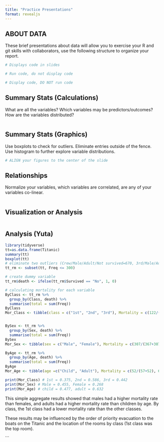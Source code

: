 ```yaml
---
title: "Practice Presentations"
format: revealjs
---
```


## ABOUT DATA
These brief presentations about data will allow you to exercise your R and git skills with collaborators, use the following structure to organize your report.  


```r
# Displays code in slides

```

```r
# Run code, do not display code

```

```r
# Display code, DO NOT run code

```


## Summary Stats (Calculations)
What are all the variables?
Which variables may be predictors/outcomes?
How are the variables distributed?

```r

```

## Summary Stats (Graphics)
Use boxplots to check for outliers. Eliminate entries outside of the fence.
Use histogram to further explore variable distributions.
```r
# ALIGN your figures to the center of the slide

```


## Relationships
Normalize your variables, which variables are correlated, are any of your variables co-linear.


```r

```

## Visualization or Analysis

```r

```

## Analysis (Yuta)

```r
library(tidyverse)
tt=as.data.frame(Titanic)
summary(tt)
boxplot(tt)
# eliminate two outliers (Crew/Male/Adult/Not survived=670, 3rd/Male/Adult/No=387)
tt_rm <- subset(tt, Freq <= 300)

# create dummy variable
tt_rm$death <- ifelse(tt_rm$Survived == "No", 1, 0)

# calculating mortality for each variable
ByClass <- tt_rm %>%
  group_by(Class, death) %>%
  summarise(total = sum(Freq))
ByClass 
Mor_Class <- tibble(class = c("1st", "2nd", "3rd"), Mortality = c(122/(203+122), 167/(118+167), 141/(178+141)))


BySex <- tt_rm %>%
  group_by(Sex, death) %>%
  summarise(total = sum(Freq))
BySex
Mor_Sex <- tibble(sex = c("Male", "Female"), Mortality = c(307/(367+307), 126/(344+126)))

ByAge <- tt_rm %>%
  group_by(Age, death) %>%
  summarise(total = sum(Freq))
ByAge
Mor_Age <- tibble(age =c("Child", "Adult"), Mortality = c(52/(57+52), 654/(654+381)))

print(Mor_Class) # 1st = 0.375, 2nd = 0.586, 3rd = 0.442
print(Mor_Sex) # Male = 0.455, Female = 0.268
print(Mor_Age) # child = 0.477, adult = 0.632
```

This simple aggregate results showed that males had a higher mortality rate than females, and adults had a higher mortality rate than children by age.
By class, the 1st class had a lower mortality rate than the other classes.

These results may be influenced by the order of priority evacuation to the boats on the Titanic and the location of the rooms by class (1st class was the top room).

```


